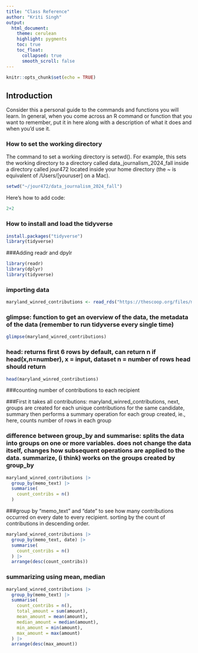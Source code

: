 ```yaml
---
title: "Class Reference"
author: "Kriti Singh"
output:
  html_document:
    theme: cerulean
    highlight: pygments
    toc: true
    toc_float:
      collapsed: true
      smooth_scroll: false
---
```


```r
knitr::opts_chunk$set(echo = TRUE)
```

## Introduction

Consider this a personal guide to the commands and functions you will learn. In general, when you come across an R command or function that you want to remember, put it in here along with a description of what it does and when you'd use it.

### How to set the working directory

The command to set a working directory is setwd(). For example, this sets the working directory to a directory called data_journalism_2024_fall inside a directory called jour472 located inside your home directory (the ~ is equivalent of /Users/[youruser] on a Mac).

```r
setwd("~/jour472/data_journalism_2024_fall")
```
Here's how to add code: 
```r
2+2
```

### How to install and load the tidyverse

```r
install.packages("tidyverse")
library(tidyverse)
```

###Adding readr and dpylr
```r
library(readr)
library(dplyr)
library(tidyverse)
```

### importing data
```r
maryland_winred_contributions <- read_rds("https://thescoop.org/files/maryland_winred.rds")
```

### glimpse: function to get an overview of the data, the metadata of the data (remember to run tidyverse every single time)
```r
glimpse(maryland_winred_contributions)
```
### head: returns first 6 rows by default, can return n if head(x,n=number), x = input, dataset n = number of rows head should return
```r
head(maryland_winred_contributions)
```
###counting number of contributions to each recipient

###First it takes all contributions: maryland_winred_contributions, next, groups are created for each unique contributions for the same candidate, summary then performs a summary operation for each group created, ie., here, counts number of rows in each group

### difference between group_by and summarise: splits the data into groups on one or more variables. does not change the data itself, changes how subsequent operations are applied to the data. summarize, (i think) works on the groups created by group_by
```r
maryland_winred_contributions |>
  group_by(memo_text) |>
  summarise(
    count_contribs = n()
  )
```
###group by “memo_text” and “date” to see how many contributions occurred on every date to every recipient. sorting by the count of contributions in descending order.
```r
maryland_winred_contributions |>
  group_by(memo_text, date) |>
  summarise(
    count_contribs = n()
  ) |>
  arrange(desc(count_contribs))
```
### summarizing using mean, median
```r
maryland_winred_contributions |>
  group_by(memo_text) |>
  summarise(
    count_contribs = n(),
    total_amount = sum(amount),
    mean_amount = mean(amount),
    median_amount = median(amount),
    min_amount = min(amount),
    max_amount = max(amount)
  ) |>
  arrange(desc(max_amount))
```

